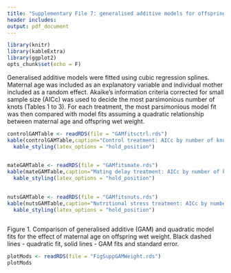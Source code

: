 ```yaml
---
title: "Supplementary File 7: generalised additive models for offspring wet weight"
header includes:
output: pdf_document
---
```


```r
library(knitr)
library(kableExtra)
library(ggplot2)
opts_chunk$set(echo = F)
```

Generalised additive models were fitted using cubic regression splines. Maternal age was included as an explanatory variable and individual mother included as a random effect.
Akaike's information criteria corrected for small sample size (AICc) was used to decide the most parsimonious number of knots (Tables 1 to 3). For each treatment, the most parsimonious model fit was then compared with model fits assuming a quadratic relationship between maternal age and offspring wet weight.

```r
controlGAMTable <- readRDS(file = "GAMfitsctrl.rds")
kable(controlGAMTable,caption="Control treatment: AICc by number of knots") %>%
  kable_styling(latex_options = "hold_position")
  
```


```r
mateGAMTable <- readRDS(file = "GAMfitsmate.rds")
kable(mateGAMTable,caption="Mating delay treatment: AICc by number of knots") %>%
  kable_styling(latex_options = "hold_position")
  
```


```r
nutsGAMTable <- readRDS(file = "GAMfitsnuts.rds")
kable(nutsGAMTable,caption="Nutritional stress treatment: AICc by number of knots") %>%
  kable_styling(latex_options = "hold_position")
  
```


\newpage
Figure 1. Comparison of generalised additive (GAM) and quadratic model fits for the effect of maternal age on offspring wet weight. Black dashed lines - quadratic fit, solid lines - GAM fits and standard error.

```r
plotMods <- readRDS(file = "FigSuppGAMWeight.rds")
plotMods
```


